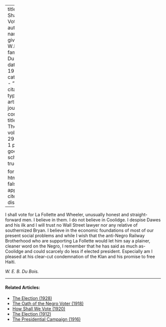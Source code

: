 
---
title: 'How Shall We Vote'
author:
  - name:
      given: W.E.B.
      family: Du Bois
date: May 1924
categories: 
  - ""
citation: 
  type: article-journal
  container-title: The Crisis
  volume: 291
  issue: 1
  page: 13
google-scholar: true

format:
  html:
    toc: false
    appendix-cite-as: display
---



I shall vote for La Follette and Wheeler, unusually honest and straight-forward men. I believe in them. I do not believe in Coolidge. I despise Dawes and his ilk and I will trust no Wall Street lawyer nor any relative of southernized Bryan. I believe in the economic foundations of most of our present social problems and while I wish that the anti-Negro Railway Brotherhood who are supporting La Follette would let him say a plainer, cleaner word on the Negro, I remember that he has said as much as-Coolidge and could scarcely do less if elected president. Especially am I pleased at his clear-cut condemnation of the Klan and his promise to free Haiti.

*W. E. B. Du Bois.*

<!-- Similar articles start here -->

<hr>
#### Related Articles:

* [The Election (1928)](/Volumes/35/12/election.html)
* [The Oath of the Negro Voter (1918)](/Volumes/15/01/oath_of_the_negro_voter.html)
* [How Shall We Vote (1920)](/Volumes/20/05/how_shall_we_vote.html)
* [The Election (1912)](/Volumes/05/02/the_election.html)
* [The Presidential Campaign (1916)](/Volumes/12/06/presidential_campaign.html)

<!-- Similar articles end here -->
